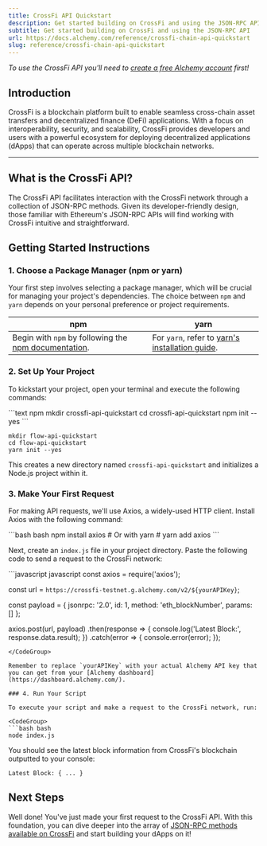 ```yaml
---
title: CrossFi API Quickstart
description: Get started building on CrossFi and using the JSON-RPC API
subtitle: Get started building on CrossFi and using the JSON-RPC API
url: https://docs.alchemy.com/reference/crossfi-chain-api-quickstart
slug: reference/crossfi-chain-api-quickstart
---
```


*To use the CrossFi API you'll need to [create a free Alchemy account](https://dashboard.alchemy.com/signup/?utm_source=docs\&utm_medium=website\&utm_campaign=crossfi) first!*

## Introduction

CrossFi is a blockchain platform built to enable seamless cross-chain asset transfers and decentralized finance (DeFi) applications. With a focus on interoperability, security, and scalability, CrossFi provides developers and users with a powerful ecosystem for deploying decentralized applications (dApps) that can operate across multiple blockchain networks.

***

## What is the CrossFi API?

The CrossFi API facilitates interaction with the CrossFi network through a collection of JSON-RPC methods. Given its developer-friendly design, those familiar with Ethereum's JSON-RPC APIs will find working with CrossFi intuitive and straightforward.

## Getting Started Instructions

### 1. Choose a Package Manager (npm or yarn)

Your first step involves selecting a package manager, which will be crucial for managing your project's dependencies. The choice between `npm` and `yarn` depends on your personal preference or project requirements.

| npm                                                                                                                       | yarn                                                                                                |
| ------------------------------------------------------------------------------------------------------------------------- | --------------------------------------------------------------------------------------------------- |
| Begin with `npm` by following the [npm documentation](https://docs.npmjs.com/downloading-and-installing-node-js-and-npm). | For `yarn`, refer to [yarn's installation guide](https://classic.yarnpkg.com/lang/en/docs/install). |

### 2. Set Up Your Project

To kickstart your project, open your terminal and execute the following commands:

<CodeGroup>
  ```text npm
  mkdir crossfi-api-quickstart
  cd crossfi-api-quickstart
  npm init --yes
  ```

  ```text yarn
  mkdir flow-api-quickstart
  cd flow-api-quickstart
  yarn init --yes
  ```
</CodeGroup>

This creates a new directory named `crossfi-api-quickstart` and initializes a Node.js project within it.

### 3. Make Your First Request

For making API requests, we'll use Axios, a widely-used HTTP client. Install Axios with the following command:

<CodeGroup>
  ```bash bash
  npm install axios
  # Or with yarn
  # yarn add axios
  ```
</CodeGroup>

Next, create an `index.js` file in your project directory. Paste the following code to send a request to the CrossFi network:

<CodeGroup>
  ```javascript javascript
  const axios = require('axios');

  const url = `https://crossfi-testnet.g.alchemy.com/v2/${yourAPIKey}`;

  const payload = {
    jsonrpc: '2.0',
    id: 1,
    method: 'eth_blockNumber',
    params: []
  };

  axios.post(url, payload)
    .then(response => {
      console.log('Latest Block:', response.data.result);
    })
    .catch(error => {
      console.error(error);
    });
  ```
</CodeGroup>

Remember to replace `yourAPIKey` with your actual Alchemy API key that you can get from your [Alchemy dashboard](https://dashboard.alchemy.com/).

### 4. Run Your Script

To execute your script and make a request to the CrossFi network, run:

<CodeGroup>
  ```bash bash
  node index.js
  ```
</CodeGroup>

You should see the latest block information from CrossFi's blockchain outputted to your console:

```shell
Latest Block: { ... }
```

## Next Steps

Well done! You've just made your first request to the CrossFi API. With this foundation, you can dive deeper into the array of [JSON-RPC methods available on CrossFi](/reference/crossfi-api-endpoints) and start building your dApps on it!
